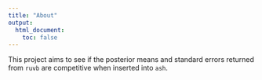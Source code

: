 ```yaml
---
title: "About"
output:
  html_document:
    toc: false
---
```


This project aims to see if the posterior means and standard errors returned from `ruvb` are competitive when inserted into `ash`.
